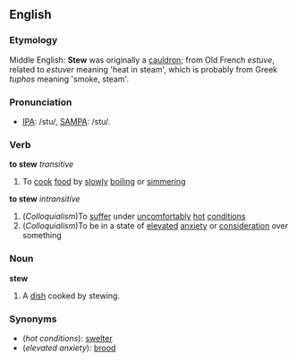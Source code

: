 ==English==

===Etymology===
Middle English: '''Stew''' was originally a [[cauldron]]; from Old French ''estuve'', related to ''estuver'' meaning 'heat in steam', which is probably from Greek ''tuphos'' meaning 'smoke, steam'.

===Pronunciation===
* [[w:IPA_chart_for_English|IPA]]: /stu/, [[w:SAMPA/English|SAMPA]]: /stu/.

===Verb===
'''to stew'''  ''transitive''
#To [[cook]] [[food]] by [[slowly]] [[boiling]] or [[simmering]]
'''to stew'''  ''intransitive''
#(''Colloquialism'')To [[suffer]] under [[uncomfortably]] [[hot]] [[condition]]s
#(''Colloquialism'')To be in a state of [[elevated]] [[anxiety]] or [[consideration]] over something

===Noun===
'''stew'''
# A [[dish]] cooked by stewing.

===Synonyms===
*(''hot conditions''): [[swelter]]
*(''elevated anxiety''): [[brood]]